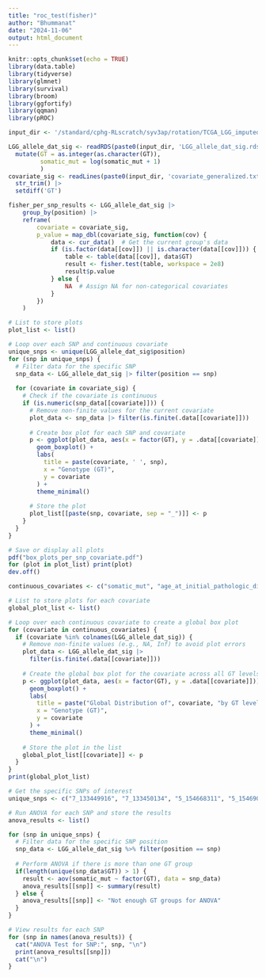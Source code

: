 ```yaml
---
title: "roc_test(fisher)"
author: "Bhummanat"
date: "2024-11-06"
output: html_document
---
```


```r
knitr::opts_chunk$set(echo = TRUE)
library(data.table)
library(tidyverse)
library(glmnet)
library(survival)
library(broom)
library(ggfortify)
library(qqman)
library(pROC)
```

```r
input_dir <- '/standard/cphg-RLscratch/syv3ap/rotation/TCGA_LGG_imputed_germline/'
```

```r
LGG_allele_dat_sig <- readRDS(paste0(input_dir, 'LGG_allele_dat_sig.rds')) |> 
  mutate(GT = as.integer(as.character(GT)),
         somatic_mut = log(somatic_mut + 1)
         )
covariate_sig <- readLines(paste0(input_dir, 'covariate_generalized.txt')) |> 
  str_trim() |> 
  setdiff('GT')
```

```r
fisher_per_snp_results <- LGG_allele_dat_sig |>
    group_by(position) |>
    reframe(
        covariate = covariate_sig,
        p_value = map_dbl(covariate_sig, function(cov) {
            data <- cur_data()  # Get the current group's data
            if (is.factor(data[[cov]]) || is.character(data[[cov]])) {
                table <- table(data[[cov]], data$GT)
                result <- fisher.test(table, workspace = 2e8)
                result$p.value
            } else {
                NA  # Assign NA for non-categorical covariates
            }
        })
    )
```

```r
# List to store plots
plot_list <- list()

# Loop over each SNP and continuous covariate
unique_snps <- unique(LGG_allele_dat_sig$position)
for (snp in unique_snps) {
  # Filter data for the specific SNP
  snp_data <- LGG_allele_dat_sig |> filter(position == snp)
  
  for (covariate in covariate_sig) {
    # Check if the covariate is continuous
    if (is.numeric(snp_data[[covariate]])) {
      # Remove non-finite values for the current covariate
      plot_data <- snp_data |> filter(is.finite(.data[[covariate]]))
      
      # Create box plot for each SNP and covariate
      p <- ggplot(plot_data, aes(x = factor(GT), y = .data[[covariate]])) +
        geom_boxplot() +
        labs(
          title = paste(covariate, ' ', snp),
          x = "Genotype (GT)",
          y = covariate
        ) +
        theme_minimal()
      
      # Store the plot
      plot_list[[paste(snp, covariate, sep = "_")]] <- p
    }
  }
}

# Save or display all plots
pdf("box_plots_per_snp_covariate.pdf")
for (plot in plot_list) print(plot)
dev.off()
```

```r
continuous_covariates <- c("somatic_mut", "age_at_initial_pathologic_diagnosis")  # Add other continuous covariates if desired

# List to store plots for each covariate
global_plot_list <- list()

# Loop over each continuous covariate to create a global box plot
for (covariate in continuous_covariates) {
  if (covariate %in% colnames(LGG_allele_dat_sig)) {
    # Remove non-finite values (e.g., NA, Inf) to avoid plot errors
    plot_data <- LGG_allele_dat_sig |>
      filter(is.finite(.data[[covariate]]))
    
    # Create the global box plot for the covariate across all GT levels
    p <- ggplot(plot_data, aes(x = factor(GT), y = .data[[covariate]])) +
      geom_boxplot() +
      labs(
        title = paste("Global Distribution of", covariate, "by GT levels"),
        x = "Genotype (GT)",
        y = covariate
      ) +
      theme_minimal()
    
    # Store the plot in the list
    global_plot_list[[covariate]] <- p
  }
}
print(global_plot_list)
```

```r
# Get the specific SNPs of interest
unique_snps <- c("7_133449916", "7_133450134", "5_154668311", "5_154690482", "5_154692013")

# Run ANOVA for each SNP and store the results
anova_results <- list()

for (snp in unique_snps) {
  # Filter data for the specific SNP position
  snp_data <- LGG_allele_dat_sig %>% filter(position == snp)
  
  # Perform ANOVA if there is more than one GT group
  if(length(unique(snp_data$GT)) > 1) {
    result <- aov(somatic_mut ~ factor(GT), data = snp_data)
    anova_results[[snp]] <- summary(result)
  } else {
    anova_results[[snp]] <- "Not enough GT groups for ANOVA"
  }
}

# View results for each SNP
for (snp in names(anova_results)) {
  cat("ANOVA Test for SNP:", snp, "\n")
  print(anova_results[[snp]])
  cat("\n")
}
```


